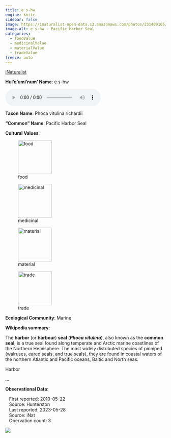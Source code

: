 ```yaml
---
title: e s-hw
engine: knitr
sidebar: false
image: https://inaturalist-open-data.s3.amazonaws.com/photos/231409105/medium.jpg
image-alt: e s-hw - Pacific Harbor Seal
categories:
  - foodValue
  - medicinalValue
  - materialValue
  - tradeValue
freeze: auto
---
```


<div role="img" class="imerss-photo" style="background-image: url(https://inaturalist-open-data.s3.amazonaws.com/photos/231409105/medium.jpg)" 
 alt="e s-hw - Pacific Harbor Seal">
 <a href="https://www.inaturalist.org/taxa/117766" target="_blank" class="taxonDisplay-iNat-extern">iNaturalist<span class="external-link"></span></a>
</div>

**Hul'q'umi'num' Name**: e s-hw

<audio controls>
  <source src="../../NA" type="audio/mpeg">
</audio>

**Taxon Name**: Phoca vitulina richardii

**"Common" Name**: Pacific Harbor Seal

**Cultural Values**:

:::{layout-nrow=1}
![food](/files/food.svg){width=106px}

![medicinal](/files/medicinal.svg){width=106px}

![material](/files/material.svg){width=106px}

![trade](/files/trade.svg){width=106px}
:::

**Ecological Community**: Marine

**Wikipedia summary**:
<p class="mw-empty-elt">
</p>

<p>The <b>harbor</b> (or <b>harbour</b>) <b>seal</b> (<i><b>Phoca vitulina</b></i>), also known as the <b>common seal</b>, is a true seal found along temperate and Arctic marine coastlines of the Northern Hemisphere. The most widely distributed species of pinniped (walruses, eared seals, and true seals), they are found in coastal waters of the northern Atlantic and Pacific oceans, Baltic and North seas.
</p><p>Harbor</p>...

**Observational Data**:

|    First reported: 2010-05-22

|    Source: Hunterston

|    Last reported: 2023-05-28

|    Source: iNat

|    Obervation count: 3

![](community_dist.png)
